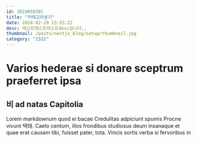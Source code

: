 ```yaml
---
id: 2024050301
title: "카테고리넣기"
date: 2024-02-29 13:53:22
desc: 테스트테스트테스트desc입니다,,
thumbnail: /posts/nextjs_blog/setup/thumbnail.jpg
category: "2332"
---
```

# Varios hederae si donare sceptrum praeferret ipsa

## 비 ad natas Capitolia

Lorem markdownum quod ei bacae Credulitas adpiciunt spumis Procne vivunt
택태. Caelo centum, illos frondibus studiosus deum insanaque et quae erat
causam tibi, fuisset pater, tota. Vincis sortis verba si fervoribus in